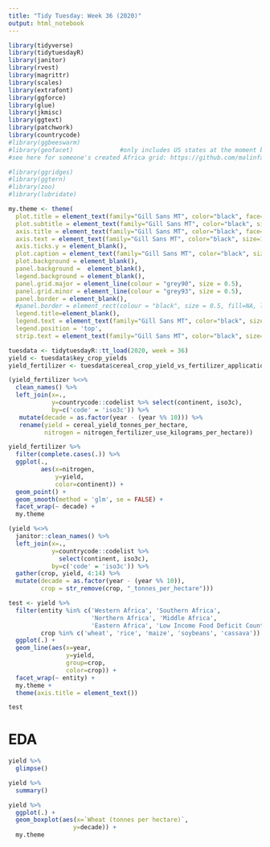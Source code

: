```yaml
---
title: "Tidy Tuesday: Week 36 (2020)"
output: html_notebook
---
```


```r
library(tidyverse)
library(tidytuesdayR)
library(janitor)
library(rvest)
library(magrittr)
library(scales)
library(extrafont)
library(ggforce)
library(glue)
library(jkmisc)
library(ggtext)
library(patchwork)
library(countrycode)
#library(ggbeeswarm)
#library(geofacet)             #only includes US states at the moment but supports user-specified grids
#see here for someone's created Africa grid: https://github.com/malinfax/africa-grid1

#library(ggridges)
#library(ggtern)
#library(zoo)
#library(lubridate)
```

```r
my.theme <- theme(
  plot.title = element_text(family="Gill Sans MT", color="black", face="bold", size=24, hjust=0), 
  plot.subtitle = element_text(family="Gill Sans MT", color="black", size=12, hjust=0), 
  axis.title = element_text(family="Gill Sans MT", color="black", face="bold", size=12), 
  axis.text = element_text(family="Gill Sans MT", color="black", size=18), 
  axis.ticks.y = element_blank(), 
  plot.caption = element_text(family="Gill Sans MT", color="black", size=12), 
  plot.background = element_blank(),
  panel.background =  element_blank(), 
  legend.background = element_blank(), 
  panel.grid.major = element_line(colour = "grey90", size = 0.5),
  panel.grid.minor = element_line(colour = "grey93", size = 0.5),
  panel.border = element_blank(), 
  #panel.border = element_rect(colour = "black", size = 0.5, fill=NA, linetype = 1),
  legend.title=element_blank(), 
  legend.text = element_text(family="Gill Sans MT", color="black", size=12, hjust=0),
  legend.position = 'top',
  strip.text = element_text(family="Gill Sans MT", color="black", size=14))
```

```r
tuesdata <- tidytuesdayR::tt_load(2020, week = 36)
yield <- tuesdata$key_crop_yields
yield_fertilizer <- tuesdata$cereal_crop_yield_vs_fertilizer_application
```

```r
(yield_fertilizer %<>% 
  clean_names() %>% 
  left_join(x=.,
            y=countrycode::codelist %>% select(continent, iso3c),
            by=c('code' = 'iso3c')) %>% 
   mutate(decade = as.factor(year - (year %% 10))) %>% 
   rename(yield = cereal_yield_tonnes_per_hectare,
          nitrogen = nitrogen_fertilizer_use_kilograms_per_hectare))
```

```r
yield_fertilizer %>% 
  filter(complete.cases(.)) %>% 
  ggplot(.,
         aes(x=nitrogen,
             y=yield,
             color=continent)) + 
  geom_point() + 
  geom_smooth(method = 'glm', se = FALSE) + 
  facet_wrap(~ decade) + 
  my.theme
```

```r
(yield %<>% 
  janitor::clean_names() %>% 
  left_join(x=.,
            y=countrycode::codelist %>% 
              select(continent, iso3c),
            by=c('code' = 'iso3c')) %>% 
  gather(crop, yield, 4:14) %>% 
  mutate(decade = as.factor(year - (year %% 10)),
         crop = str_remove(crop, "_tonnes_per_hectare")))
```

```r
test <- yield %>% 
  filter(entity %in% c('Western Africa', 'Southern Africa',
                       'Northern Africa', 'Middle Africa', 
                       'Eastern Africa', 'Low Income Food Deficit Countries'),
         crop %in% c('wheat', 'rice', 'maize', 'soybeans', 'cassava')) %>% 
  ggplot(.) + 
  geom_line(aes(x=year,
                y=yield,
                group=crop,
                color=crop)) + 
  facet_wrap(~ entity) + 
  my.theme + 
  theme(axis.title = element_text())
```

```r
test
```

# EDA  

```r
yield %>% 
  glimpse()
```

```r
yield %>% 
  summary()
```


```r
yield %>% 
  ggplot(.) + 
  geom_boxplot(aes(x=`Wheat (tonnes per hectare)`,
                  y=decade)) + 
  my.theme
```

```r

```

